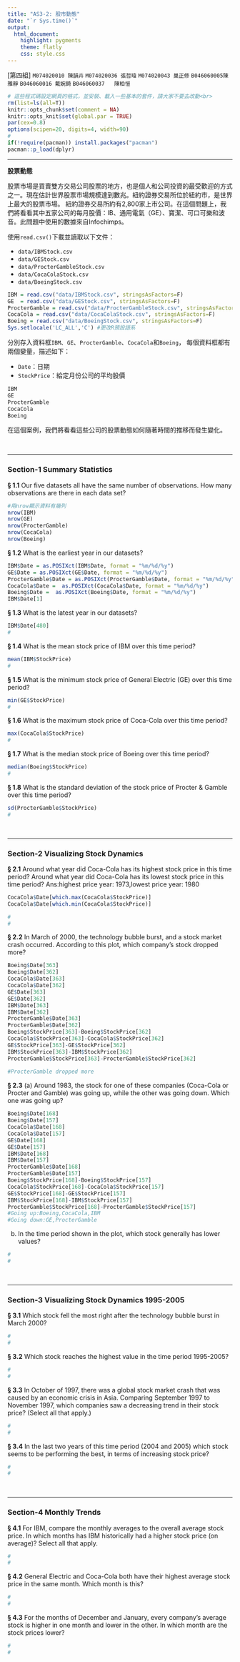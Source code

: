 ```yaml
---
title: "AS3-2: 股市動態"
date: "`r Sys.time()`"
output:
  html_document:
    highlight: pygments
    theme: flatly
    css: style.css
---
```


[第四組] `M074020010 陳韻卉` `M074020036 張哲瑋` `M074020043 巢正修` `B046060005陳雅靜` `B046060016 戴婉錡` `B046060037	陳柏愷`

```r
# 這些程式碼設定網頁的格式，並安裝、載入一些基本的套件，請大家不要去改動<br>
rm(list=ls(all=T))
knitr::opts_chunk$set(comment = NA)
knitr::opts_knit$set(global.par = TRUE)
par(cex=0.8)
options(scipen=20, digits=4, width=90)
#
if(!require(pacman)) install.packages("pacman")
pacman::p_load(dplyr)
```
<hr>

**股票動態**

股票市場是買賣雙方交易公司股票的地方，也是個人和公司投資的最受歡迎的方式之一。現在估計世界股票市場規模達到數兆。紐約證券交易所位於紐約市，是世界上最大的股票市場。 紐約證券交易所約有2,800家上市公司。在這個問題上，我們將看看其中五家公司的每月股價：IB、通用電氣（GE）、寶潔、可口可樂和波音。此問題中使用的數據來自Infochimps。

使用`read.csv()`下載並讀取以下文件：

+ `data/IBMStock.csv`
+ `data/GEStock.csv`
+ `data/ProcterGambleStock.csv`
+ `data/CocaColaStock.csv`
+ `data/BoeingStock.csv` 
```r
IBM = read.csv("data/IBMStock.csv", stringsAsFactors=F)
GE  = read.csv("data/GEStock.csv", stringsAsFactors=F)
ProcterGamble = read.csv("data/ProcterGambleStock.csv", stringsAsFactors=F)
CocaCola = read.csv("data/CocaColaStock.csv", stringsAsFactors=F)
Boeing = read.csv("data/BoeingStock.csv", stringsAsFactors=F)
Sys.setlocale('LC_ALL','C') #更改R預設語系
```

分別存入資料框`IBM`、`GE`、`ProcterGamble`、`CocaCola`和`Boeing`，
每個資料框都有兩個變量，描述如下：

+ `Date`：日期
+ `StockPrice`：給定月份公司的平均股價
```r
IBM
GE
ProcterGamble
CocaCola
Boeing
```

在這個案例，我們將看看這些公司的股票動態如何隨著時間的推移而發生變化。

<br><hr>

###  Section-1 Summary Statistics

__§ 1.1__ Our five datasets all have the same number of observations. How many observations are there in each data set?
```r
#用nrow顯示資料有幾列
nrow(IBM) 
nrow(GE)
nrow(ProcterGamble)
nrow(CocaCola)
nrow(Boeing)
```


__§ 1.2__ What is the earliest year in our datasets?
```r
IBM$Date = as.POSIXct(IBM$Date, format = "%m/%d/%y")
GE$Date = as.POSIXct(GE$Date, format = "%m/%d/%y")
ProcterGamble$Date = as.POSIXct(ProcterGamble$Date, format = "%m/%d/%y")
CocaCola$Date =  as.POSIXct(CocaCola$Date, format = "%m/%d/%y")
Boeing$Date =  as.POSIXct(Boeing$Date, format = "%m/%d/%y")
IBM$Date[1]
```

__§ 1.3__ What is the latest year in our datasets?
```r
IBM$Date[480]
#
```

__§ 1.4__ What is the mean stock price of IBM over this time period?
```r
mean(IBM$StockPrice)
#
```

__§ 1.5__ What is the minimum stock price of General Electric (GE) over this time period?
```r
min(GE$StockPrice)
#
```

__§ 1.6__ What is the maximum stock price of Coca-Cola over this time period?
```r
max(CocaCola$StockPrice)
#
```

__§ 1.7__ What is the median stock price of Boeing over this time period?
```r
median(Boeing$StockPrice)
#
```

__§ 1.8__ What is the standard deviation of the stock price of Procter & Gamble over this time period?
```r
sd(ProcterGamble$StockPrice)
#
```

<br><hr>

###  Section-2 Visualizing Stock Dynamics

__§ 2.1__ Around what year did Coca-Cola has its highest stock price in this time period? Around what year did Coca-Cola has its lowest stock price in this time period? 
Ans:highest price year: 1973,lowest price year: 1980
```r
CocaCola$Date[which.max(CocaCola$StockPrice)]
CocaCola$Date[which.min(CocaCola$StockPrice)]

#
#
```


__§ 2.2__ In March of 2000, the technology bubble burst, and a stock market crash occurred. According to this plot, which company's stock dropped more?
```r
Boeing$Date[363]
Boeing$Date[362]
CocaCola$Date[363]
CocaCola$Date[362]
GE$Date[363]
GE$Date[362]
IBM$Date[363]
IBM$Date[362]
ProcterGamble$Date[363]
ProcterGamble$Date[362]
Boeing$StockPrice[363]-Boeing$StockPrice[362]
CocaCola$StockPrice[363]-CocaCola$StockPrice[362]
GE$StockPrice[363]-GE$StockPrice[362]
IBM$StockPrice[363]-IBM$StockPrice[362]
ProcterGamble$StockPrice[363]-ProcterGamble$StockPrice[362]
                                        
#ProcterGamble dropped more 
```

__§ 2.3__ (a) Around 1983, the stock for one of these companies (Coca-Cola or Procter and Gamble) was going up, while the other was going down. Which one was going up? 
```r
Boeing$Date[168]
Boeing$Date[157]
CocaCola$Date[168]
CocaCola$Date[157]
GE$Date[168]
GE$Date[157]
IBM$Date[168]
IBM$Date[157]
ProcterGamble$Date[168]
ProcterGamble$Date[157]
Boeing$StockPrice[168]-Boeing$StockPrice[157]
CocaCola$StockPrice[168]-CocaCola$StockPrice[157]
GE$StockPrice[168]-GE$StockPrice[157]
IBM$StockPrice[168]-IBM$StockPrice[157]
ProcterGamble$StockPrice[168]-ProcterGamble$StockPrice[157]
#Going up:Boeing,CocaCola,IBM
#Going down:GE,ProcterGamble
```

(b) In the time period shown in the plot, which stock generally has lower values?
```r

#
#
```


<br><hr>

###  Section-3 Visualizing Stock Dynamics 1995-2005

__§ 3.1__ Which stock fell the most right after the technology bubble burst in March 2000?
```r
#
#
```

__§ 3.2__ Which stock reaches the highest value in the time period 1995-2005?
```r
#
#
```

__§ 3.3__ In October of 1997, there was a global stock market crash that was caused by an economic crisis in Asia. Comparing September 1997 to November 1997, which companies saw a decreasing trend in their stock price? (Select all that apply.)
```r
#
#
```

__§ 3.4__ In the last two years of this time period (2004 and 2005) which stock seems to be performing the best, in terms of increasing stock price?
```r
#
#
```


<br><hr>


###  Section-4 Monthly Trends

__§ 4.1__ For IBM, compare the monthly averages to the overall average stock price. In which months has IBM historically had a higher stock price (on average)? Select all that apply.
```r
#
#
```

__§ 4.2__ General Electric and Coca-Cola both have their highest average stock price in the same month. Which month is this?
```r
#
#
```

__§ 4.3__ For the months of December and January, every company's average stock is higher in one month and lower in the other. In which month are the stock prices lower?
```r
#
#
```

<br><br><br>

